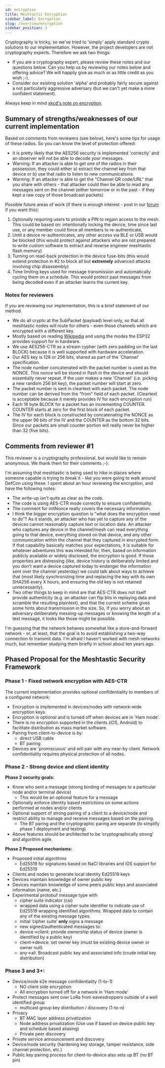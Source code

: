 ```yaml
---
id: encryption
title: Meshtastic Encryption
sidebar_label: Encryption
slug: /overview/encryption
sidebar_position: 3
---
```


Cryptography is tricky, so we've tried to 'simply' apply standard crypto solutions to our implementation. However, the project developers are not cryptography experts. Therefore we ask two things:

- If you are a cryptography expert, please review these notes and our questions below. Can you help us by reviewing our notes below and offering advice? We will happily give as much or as little credit as you wish ;-).
- Consider our existing solution 'alpha' and probably fairly secure against a not particularly aggressive adversary (but we can't yet make a more confident statement).

Always keep in mind [xkcd's note on encryption](https://xkcd.com/538).

## Summary of strengths/weaknesses of our current implementation

Based on comments from reviewers (see below), here's some tips for usage of these radios. So you can know the level of protection offered:

- It is pretty likely that the AES256 security is implemented 'correctly' and an observer will not be able to decode your messages.
- Warning: If an attacker is able to get one of the radios in their possession, they could either a) extract the channel key from that device or b) use that radio to listen to new communications.
- Warning: If an attacker is able to get the "Channel QR code/URL" that you share with others - that attacker could then be able to read any messages sent on the channel (either tomorrow or in the past - if they kept a raw copy of those broadcast packets)

Possible future areas of work (if there is enough interest - post in our [forum](https://meshtastic.discourse.group) if you want this):

1. Optionally requiring users to provide a PIN to regain access to the mesh. This could be based on: intentionally locking the device, time since last use, or any member could force all members to re-authenticate,
2. Until a device re-authenticates, any other access via BLE or USB would be blocked (this would protect against attackers who are not prepared to write custom software to extract and reverse engineer meshtastic flash memory)
3. Turning on read-back protection in the device fuse-bits (this would extend protection in #2 to block all but **extremely** advanced attacks involving chip disassembly)
4. Time limiting keys used for message transmission and automatically cycling them on a schedule. This would protect past messages from being decoded even if an attacker learns the current key.

### Notes for reviewers

If you are reviewing our implementation, this is a brief statement of our method.

- We do all crypto at the SubPacket (payload) level only, so that all meshtastic nodes will route for others - even those channels which are encrypted with a different key.
- Mostly based on reading [Wikipedia](<https://en.wikipedia.org/wiki/Block_cipher_mode_of_operation#Counter_(CTR)>) and using the modes the ESP32 provides support for in hardware.
- We use AES256-CTR as a stream cypher (with zero padding on the last BLOCK) because it is well supported with hardware acceleration.
- Our AES key is 128 or 256 bits, shared as part of the 'Channel' specification.
- The node number concatenated with the packet number is used as the NONCE. This nonce will be stored in flash in the device and should essentially never repeat. If the user makes a new 'Channel' (i.e. picking a new random 256 bit key), the packet number will start at zero.
- The packet number is sent in cleartext with each packet. The node number can be derived from the "from" field of each packet. (Cleartext is acceptable because it merely provides IV for each encryption run)
- Each 16 byte BLOCK for a packet has an incrementing COUNTER. COUNTER starts at zero for the first block of each packet.
- The IV for each block is constructed by concatenating the NONCE as the upper 96 bits of the IV and the COUNTER as the bottom 32 bits. Since our packets are small counter portion will really never be higher than 32 (five bits).

## Comments from reviewer #1

This reviewer is a cryptography professional, but would like to remain anonymous. We thank them for their comments ;-):

I'm assuming that meshtastic is being used to hike in places where someone capable is trying to break it - like you were going to walk around DefCon using these. I spent about an hour reviewing the encryption, and have the following notes:

- The write-up isn't quite as clear as the code.
- The code is using AES-CTR mode correctly to ensure confidentiality.
- The comment for initNonce really covers the necessary information.
- I think the bigger encryption question is "what does the encryption need to do"? As it stands, an attacker who has yet to capture any of the devices cannot reasonably capture text or location data. An attacker who captures any device in the channel/mesh can read everything going to that device, everything stored on that device, and any other communication within the channel that they captured in encrypted form. If that capability basically matches your expectations, it is suitable for whatever adventures this was intended for, then, based on information publicly available or widely disclosed, the encryption is good. If those properties are distressing (like, device history is deliberately limited and you don't want a device captured today to endanger the information sent over the channel yesterday) we could talk about ways to achieve that (most likely synchronizing time and replacing the key with its own SHA256 every X hours, and ensuring the old key is not retained unnecessarily).
- Two other things to keep in mind are that AES-CTR does not itself provide authenticity (e.g. an attacker can flip bits in replaying data and scramble the resulting plaintext), and that the current scheme gives some hints about transmission in the size. So, if you worry about an adversary deliberately messing-up messages or knowing the length of a text message, it looks like those might be possible.

I'm guessing that the network behaves somewhat like a store-and-forward network - or, at least, that the goal is to avoid establishing a two-way connection to transmit data. I'm afraid I haven't worked with mesh networks much, but remember studying them briefly in school about ten years ago.

## Phased Proposal for the Meshtastic Security Framework

### Phase 1 - Fixed network encryption with AES-CTR

The current implementation provides optional confidentiality to members of a configured network:

- Encryption is implemented in devices/nodes with network-wide encryption keys.
- Encryption is optional and is turned off when devices are in 'Ham mode'.
- There is no encryption supported in the clients (iOS, Android) to facilitate distribution as mass market software.
- Pairing from client-to-device is by:
  - direct USB cable
  - BT pairing
- Devices are 'promiscuous' and will pair with any near-by client. Network confidentiality requires physical protection of all nodes.

### Phase 2 - Strong device and client identity

**Phase 2 security goals:**

- Know who sent a message (strong binding of messages to a particular node and/or terminal device)
  - This would be an optional feature for a message
- Optionally enforce identity based restrictions on some actions performed at nodes and/or clients
- Optional support of strong pairing of a client to a device/node and restrict ability to manage and receive messages based on the pairing.
  - The BT paring and the cryptographic paring are separate (to simplify phase 1 deployment and testing)
- Above features should be architected to be ‘cryptographically strong’ and algorithm agile.

**Phase 2 Proposed mechanisms:**

- Proposed initial algorithms
  - Ed25519 for signatures based on NaCl libraries and iOS support for Ed25519
- Clients and nodes to generate local identity Ed25519 keys
- Devices maintain knowledge of owner public key
- Devices maintain knowledge of some peers public keys and associated information (name, etc.)
- Experimental protobuf message type with
  - cipher suite indicator (csi)
  - wrapped data using a cipher suite identifier to indicate use of Ed25519 wrapping identified algorithms.
    Wrapped data to contain any of the existing message types.
  - initial ‘cipher suite’ **only** signs a message
  - new signed/authenticated messages to:
  - device->client: provide ownership status of device (owner is identified by a public key)
  - client->device: set owner key (must be existing device owner or owner null)
  - any->all. Broadcast public key and associated info (crude initial key distribution)

### Phase 3 and 3+:

- Device/node e2e message confidentiality (1-to-1)
  - NO client side encryption
  - All encryption turned off for a network in 'Ham mode'
- Protect messages sent over LoRa from eavesdroppers outside of a well identified group
  - multicast group key distribution / discovery (1-to-n)
- Privacy
  - BT MAC layer address privatization
  - Node address privatization (Use use if based on device public key and schedule based aliasing)
  - Private peer discovery
- Private service announcement and discovery
- Device/node security (hardening key storage, tamper resistance, side channel protection, etc.)
- Public key pairing process for client-to-device also sets up BT (no BT pin)
